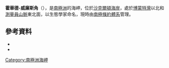 {{multiple issues|
{{expand|time=2016-12-07T05:06:55+00:00}}
{{refimprove|time=2016-12-07T05:06:55+00:00}}
{{update|time=2016-12-07T05:06:55+00:00}}
}}
{{coord|81|26|S|161|25|E|source:GNIS|display=title}}

'''霍華德-威廉斯角'''（{{lang-en|Howard-Williams Point}}），是[[南極洲|南極洲]]的海岬，位於[[沙克爾頓海岸|沙克爾頓海岸]]，處於[[博蒙特灣|博蒙特灣]]以北和[[測量員山脈|測量員山脈]]東北面，以生態學家命名，現時由[[南極條約體系|南極條約體系]]管理。

==參考資料==
*{{cite gnis | type = antarid | id = 18496| name = Howard-Williams Point | accessdate = 2012-06-29}}
*{{usgs-gazetteer|id=18496}}

{{DEFAULTSORT:Howard-Williams Point}}
[[Category:南極洲海岬|Category:南極洲海岬]]


{{ShackletonCoast-geo-stub}}